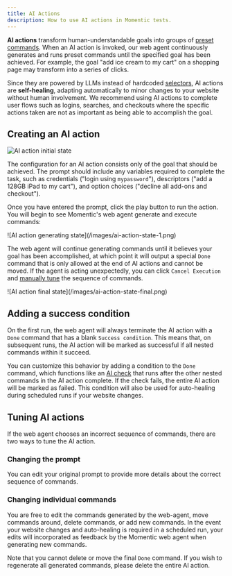```yaml
---
title: AI Actions
description: How to use AI actions in Momentic tests.
---
```


**AI actions** transform human-understandable goals into groups of [preset commands](/docs/step-types/preset-actions). When an AI action is invoked, our web agent continuously generates and runs preset commands until the specified goal has been achieved. For example, the goal "add ice cream to my cart" on a shopping page may transform into a series of clicks.

Since they are powered by LLMs instead of hardcoded [selectors](https://playwright.dev/docs/other-locators), AI actions are **self-healing**, adapting automatically to minor changes to your website without human involvement. We recommend using AI actions to complete user flows such as logins, searches, and checkouts where the specific actions taken are not as important as being able to accomplish the goal.

## Creating an AI action

<Frame caption="Initial configuration of an AI action">

![AI action initial state](/images/ai-action-initial-state.png)

</Frame>

The configuration for an AI action consists only of the goal that should be achieved. The prompt should include any variables required to complete the task, such as credentials ("login using `mypassword`"), descriptors ("add a 128GB iPad to my cart"), and option choices ("decline all add-ons and checkout").

Once you have entered the prompt, click the play button to run the action. You will begin to see Momentic's web agent generate and execute commands:

<Frame caption="Web agent generating commands. You cannot modify the test while it's
  running.">
  ![AI action generating state](/images/ai-action-state-1.png)
</Frame>

The web agent will continue generating commands until it believes your goal has been accomplished, at which point it will output a special `Done` command that is only allowed at the end of AI actions and cannot be moved. If the agent is acting unexpectedly, you can click `Cancel Execution` and [manually tune](#tuning-ai-actions) the sequence of commands.

<Frame caption="A fully completed AI action">
  ![AI action final state](/images/ai-action-state-final.png)
</Frame>

## Adding a success condition

On the first run, the web agent will always terminate the AI action with a `Done` command that has a blank `Success condition`. This means that, on subsequent runs, the AI action will be marked as successful if all nested commands within it succeed.

You can customize this behavior by adding a condition to the `Done` command, which functions like an [AI check](/docs/step-types/ai-checks) that runs after the other nested commands in the AI action complete. If the check fails, the entire AI action will be marked as failed. This condition will also be used for auto-healing during scheduled runs if your website changes.

## Tuning AI actions

If the web agent chooses an incorrect sequence of commands, there are two ways to tune the AI action.

### Changing the prompt

You can edit your original prompt to provide more details about the correct sequence of commands.

### Changing individual commands

You are free to edit the commands generated by the web-agent, move commands around, delete commands, or add new commands. In the event your website changes and auto-healing is required in a scheduled run, your edits will incorporated as feedback by the Momentic web agent when generating new commands.

Note that you cannot delete or move the final `Done` command. If you wish to regenerate all generated commands, please delete the entire AI action.